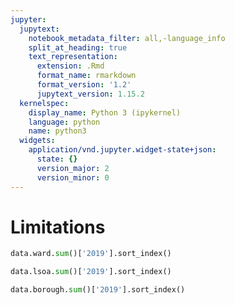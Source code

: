 ```yaml
---
jupyter:
  jupytext:
    notebook_metadata_filter: all,-language_info
    split_at_heading: true
    text_representation:
      extension: .Rmd
      format_name: rmarkdown
      format_version: '1.2'
      jupytext_version: 1.15.2
  kernelspec:
    display_name: Python 3 (ipykernel)
    language: python
    name: python3
  widgets:
    application/vnd.jupyter.widget-state+json:
      state: {}
      version_major: 2
      version_minor: 0
---
```



<!-- #region -->
# Limitations

```python
data.ward.sum()['2019'].sort_index()
```

```python
data.lsoa.sum()['2019'].sort_index()
```

```python
data.borough.sum()['2019'].sort_index()
```